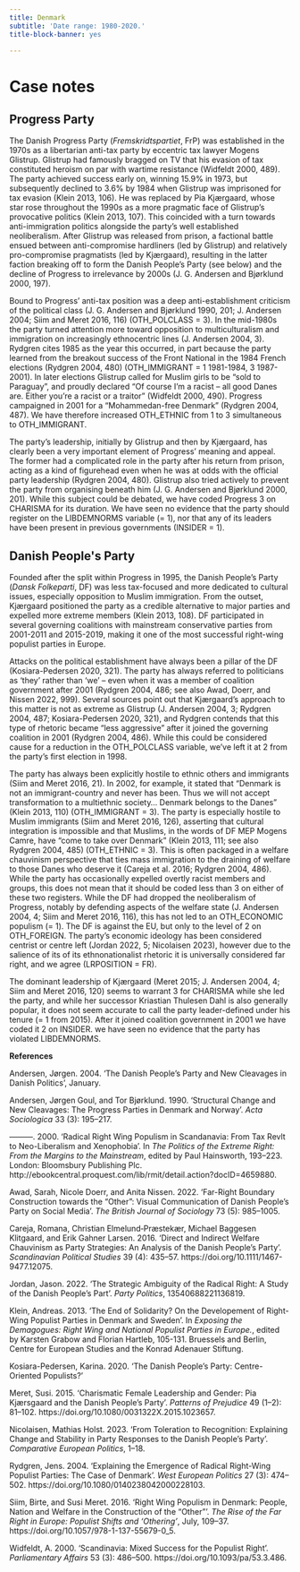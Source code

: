 ```yaml
---
title: Denmark
subtitle: 'Date range: 1980-2020.'
title-block-banner: yes

---
```


# Case notes

## Progress Party 

The Danish Progress Party (*Fremskridtspartiet*, FrP) was established in
the 1970s as a libertarian anti-tax party by eccentric tax lawyer Mogens
Glistrup. Glistrup had famously bragged on TV that his evasion of tax
constituted heroism on par with wartime resistance (Widfeldt 2000, 489).
The party achieved success early on, winning 15.9% in 1973, but
subsequently declined to 3.6% by 1984 when Glistrup was imprisoned for
tax evasion (Klein 2013, 106). He was replaced by Pia Kjærgaard, whose
star rose throughout the 1990s as a more pragmatic face of Glistrup's
provocative politics (Klein 2013, 107). This coincided with a turn
towards anti-immigration politics alongside the party's well established
neoliberalism. After Glistrup was released from prison, a factional
battle ensued between anti-compromise hardliners (led by Glistrup) and
relatively pro-compromise pragmatists (led by Kjærgaard), resulting in
the latter faction breaking off to form the Danish People's Party (see
below) and the decline of Progress to irrelevance by 2000s (J. G.
Andersen and Bjørklund 2000, 197).

Bound to Progress' anti-tax position was a deep anti-establishment
criticism of the political class (J. G. Andersen and Bjørklund 1990,
201; J. Andersen 2004; Siim and Meret 2016, 116) (OTH_POLCLASS = 3). In
the mid-1980s the party turned attention more toward opposition to
multiculturalism and immigration on increasingly ethnocentric lines (J.
Andersen 2004, 3). Rydgren cites 1985 as the year this occurred, in part
because the party learned from the breakout success of the Front
National in the 1984 French elections (Rydgren 2004, 480) (OTH_IMMIGRANT
= 1 1981-1984, 3 1987-2001). In later elections Glistrup called for
Muslim girls to be "sold to Paraguay", and proudly declared "Of course
I'm a racist -- all good Danes are. Either you're a racist or a traitor"
(Widfeldt 2000, 490). Progress campaigned in 2001 for a "Mohammedan-free
Denmark" (Rydgren 2004, 487). We have therefore increased OTH_ETHNIC
from 1 to 3 simultaneous to OTH_IMMIGRANT.

The party's leadership, initially by Glistrup and then by Kjærgaard, has
clearly been a very important element of Progress' meaning and appeal.
The former had a complicated role in the party after his return from
prison, acting as a kind of figurehead even when he was at odds with the
official party leadership (Rydgren 2004, 480). Glistrup also tried
actively to prevent the party from organising beneath him (J. G.
Andersen and Bjørklund 2000, 201). While this subject could be debated,
we have coded Progress 3 on CHARISMA for its duration. We have seen no
evidence that the party should register on the LIBDEMNORMS variable (=
1), nor that any of its leaders have been present in previous
governments (INSIDER = 1).

## Danish People\'s Party 

Founded after the split within Progress in 1995, the Danish People's
Party (*Dansk Folkeparti*, DF) was less tax-focused and more dedicated
to cultural issues, especially opposition to Muslim immigration. From
the outset, Kjærgaard positioned the party as a credible alternative to
major parties and expelled more extreme members (Klein 2013, 108). DF
participated in several governing coalitions with mainstream
conservative parties from 2001-2011 and 2015-2019, making it one of the
most successful right-wing populist parties in Europe.

Attacks on the political establishment have always been a pillar of the
DF (Kosiara-Pedersen 2020, 321). The party has always referred to
politicians as 'they' rather than 'we' -- even when it was a member of
coalition government after 2001 (Rydgren 2004, 486; see also Awad,
Doerr, and Nissen 2022, 999). Several sources point out that Kjærgaard's
approach to this matter is not as extreme as Glistrup (J. Andersen 2004,
3; Rydgren 2004, 487; Kosiara-Pedersen 2020, 321), and Rydgren contends
that this type of rhetoric became "less aggressive" after it joined the
governing coalition in 2001 (Rydgren 2004, 486). While this could be
considered cause for a reduction in the OTH_POLCLASS variable, we've
left it at 2 from the party's first election in 1998.

The party has always been explicitly hostile to ethnic others and
immigrants (Siim and Meret 2016, 21). In 2002, for example, it stated
that "Denmark is not an immigrant-country and never has been. Thus we
will not accept transformation to a multiethnic society... Denmark
belongs to the Danes" (Klein 2013, 110) (OTH_IMMIGRANT = 3). The party
is especially hostile to Muslim immigrants (Siim and Meret 2016, 126),
asserting that cultural integration is impossible and that Muslims, in
the words of DF MEP Mogens Camre, have "come to take over Denmark"
(Klein 2013, 111; see also Rydgren 2004, 485) (OTH_ETHNIC = 3). This is
often packaged in a welfare chauvinism perspective that ties mass
immigration to the draining of welfare to those Danes who deserve it
(Careja et al. 2016; Rydgren 2004, 486). While the party has
occasionally expelled overtly racist members and groups, this does not
mean that it should be coded less than 3 on either of these two
registers. While the DF had dropped the neoliberalism of Progress,
notably by defending aspects of the welfare state (J. Andersen 2004, 4;
Siim and Meret 2016, 116), this has not led to an OTH_ECONOMIC populism
(= 1). The DF is against the EU, but only to the level of 2 on
OTH_FOREIGN. The party's economic ideology has been considered centrist
or centre left (Jordan 2022, 5; Nicolaisen 2023), however due to the
salience of its of its ethnonationalist rhetoric it is universally
considered far right, and we agree (LRPOSITION = FR).

The dominant leadership of Kjærgaard (Meret 2015; J. Andersen 2004, 4;
Siim and Meret 2016, 120) seems to warrant 3 for CHARISMA while she led
the party, and while her successor Kriastian Thulesen Dahl is also
generally popular, it does not seem accurate to call the party
leader-defined under his tenure (= 1 from 2015). After it joined
coalition government in 2001 we have coded it 2 on INSIDER. we have seen
no evidence that the party has violated LIBDEMNORMS.

**References**

Andersen, Jørgen. 2004. 'The Danish People's Party and New Cleavages in
Danish Politics', January.

Andersen, Jørgen Goul, and Tor Bjørklund. 1990. 'Structural Change and
New Cleavages: The Progress Parties in Denmark and Norway'. *Acta
Sociologica* 33 (3): 195--217.

---------. 2000. 'Radical Right Wing Populism in Scandanavia: From Tax
Revlt to Neo-Liberalism and Xenophobia'. In *The Politics of the Extreme
Right: From the Margins to the Mainstream*, edited by Paul Hainsworth,
193--223. London: Bloomsbury Publishing Plc.
http://ebookcentral.proquest.com/lib/rmit/detail.action?docID=4659880.

Awad, Sarah, Nicole Doerr, and Anita Nissen. 2022. 'Far-Right Boundary
Construction towards the "Other": Visual Communication of Danish
People's Party on Social Media'. *The British Journal of Sociology* 73
(5): 985--1005.

Careja, Romana, Christian Elmelund‐Præstekær, Michael Baggesen
Klitgaard, and Erik Gahner Larsen. 2016. 'Direct and Indirect Welfare
Chauvinism as Party Strategies: An Analysis of the Danish People's
Party'. *Scandinavian Political Studies* 39 (4): 435--57.
https://doi.org/10.1111/1467-9477.12075.

Jordan, Jason. 2022. 'The Strategic Ambiguity of the Radical Right: A
Study of the Danish People's Part'. *Party Politics*, 13540688221136819.

Klein, Andreas. 2013. 'The End of Solidarity? On the Developement of
Right-Wing Populist Parties in Denmark and Sweden'. In *Exposing the
Demagogues: Right Wing and National Populist Parties in Europe.*, edited
by Karsten Grabow and Florian Hartleb, 105-131. Bruessels and Berlin,
Centre for European Studies and the Konrad Adenauer Stiftung.

Kosiara-Pedersen, Karina. 2020. 'The Danish People's Party:
Centre-Oriented Populists?'

Meret, Susi. 2015. 'Charismatic Female Leadership and Gender: Pia
Kjærsgaard and the Danish People's Party'. *Patterns of Prejudice* 49
(1--2): 81--102. https://doi.org/10.1080/0031322X.2015.1023657.

Nicolaisen, Mathias Holst. 2023. 'From Toleration to Recognition:
Explaining Change and Stability in Party Responses to the Danish
People's Party'. *Comparative European Politics*, 1--18.

Rydgren, Jens. 2004. 'Explaining the Emergence of Radical Right-Wing
Populist Parties: The Case of Denmark'. *West European Politics* 27 (3):
474--502. https://doi.org/10.1080/0140238042000228103.

Siim, Birte, and Susi Meret. 2016. 'Right Wing Populism in Denmark:
People, Nation and Welfare in the Construction of the "Other"'. *The
Rise of the Far Right in Europe: Populist Shifts and 'Othering'*, July,
109--37. https://doi.org/10.1057/978-1-137-55679-0_5.

Widfeldt, A. 2000. 'Scandinavia: Mixed Success for the Populist Right'.
*Parliamentary Affairs* 53 (3): 486--500.
https://doi.org/10.1093/pa/53.3.486.
